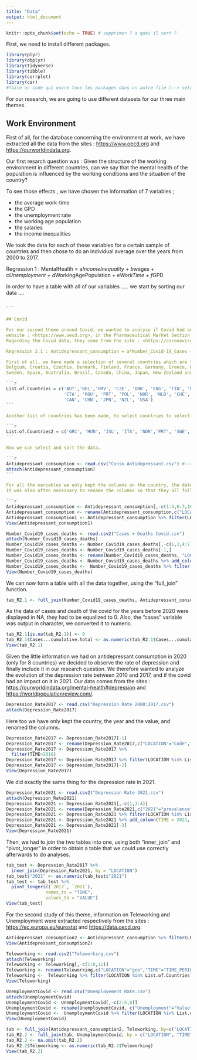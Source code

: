 ```yaml
---
title: "Data"
output: html_document
---
```


```r
knitr::opts_chunk$set(echo = TRUE) # supprimer ? a quoi il sert ?
```

First, we need to install different packages. 

```r
library(plyr)
library(dbplyr)
library(tidyverse)
library(tibble)
library(corrplot)
library(car)
#faire un code qui ouvre tous les packages dans un autre file (--> setup.R)
```

For our research, we are going to use different datasets for our three main themes. 

## Work Environment

First of all, for the database concerning the environment at work, we have extracted all the data from the sites : <https://www.oecd.org> and <https://ourworldindata.org>. 

Our first resarch question was : Given the structure of the working environment in different countries, can we say that the mental health of the population is influenced by the working conditions and the situation of the country?

To see those effects , we have chosen the information of 7 variables ; 

- the average work-time
- the GPD
- the unemployment rate 
- the working age population
- the salaries
- the income inequalities 

We took the data for each of these variables for a certain sample of countries and then chose to do an individual average over the years from 2000 to 2017.

Regression 1 : MentalHealth = a*IncomeInequality + b*wages + c*Unemployment + d*WorkingAgePopulation + e*WorkTime + f*GPD

In order to have a table with all of our variables .....
we start by sorting our data ....


```r


```

````r


```

## Covid 

For our second theme around Covid, we wanted to analyze if Covid had an impact on antidepressant consumption and we found data on antidepressant consumption on the 
website : <https://www.oecd.org>, in the Pharmaceutical Market Section. 
Regarding the Covid data, they come from the site : <https://coronavirus.jhu.edu>. 

Regression 2.1 : Antidepressant_consumption = a*Number_Covid-19_Cases + b*Number_Covid-19_Deaths

First of all, we have made a selection of several countries which are the following (To simplify, country codes have been used and not the full names) : Austria, 
Belgium, Croatia, Czechia, Denmark, Finland, France, Germany, Greece, Hungary, Iceland, Ireland, Italy, Romania, Portugal, Poland, Norway, Netherlands, Switzerland, 
Sweden, Spain, Australia, Brazil, Canada, China, Japan, New-Zealand and the USA.  

```r
List.of.Countries = c('AUT','BEL','HRV', 'CZE', 'DNK', 'ENG', 'FIN', 'FRA', 'DEU', 'GRC', 'HUN','ISL',
                      'ITA', 'ROU', 'PRT', 'POL', 'NOR', 'NLD', 'CHE', 'SWE', 'ESP', 'AUS', 'BRA',
                      'CAN', 'CHN', 'JPN', 'NZL', 'USA')
```

Another list of countries has been made, to select countries to select the countries where we had data available on antidepressant consumption in 2020, to be able to then observe a change or not due to the Covid. 

```r
List.of.Countries2 = c('GRC', 'HUN', 'ISL', 'ITA', 'NOR','PRT', 'SWE', 'ESP')
```

Now we can select and sort the data. 

```r
Antidepressant_consumption <- read.csv("Conso Antidepressant.csv") #--> Mettre un code qui sélectionne la donnée depuis le bon emplacement : read.csv(here::here("data/Conso Antidepressant.csv")) ? 
attach(Antidepressant_consumption)
```

For all the variables we only kept the columns on the country, the date and the value of the variable, because they were the only ones that interested us. All the others have therefore been deleted.
It was also often necessary to rename the columns so that they all follow the scheme: LOCATION, TIME and VALUE. 

```r
Antidepressant_consumption <- Antidepressant_consumption[,-c(1:4,6:7,10:11)]
Antidepressant_consumption <- rename(Antidepressant_consumption,c("LOCATION"="COU","TIME"="Year"))
Antidepressant_consumption1 <- Antidepressant_consumption %>% filter(LOCATION %in% List.of.Countries2)
View(Antidepressant_consumption1)
````

```r
Number_Covid19_cases_deaths <- read.csv2("Cases + Deaths Covid.csv")
attach(Number_Covid19_cases_deaths)
Number_Covid19_cases_deaths <- Number_Covid19_cases_deaths[,-c(1,2,4:7,9:12)]
Number_Covid19_cases_deaths <- Number_Covid19_cases_deaths[-1,] 
Number_Covid19_cases_deaths <- rename(Number_Covid19_cases_deaths, "LOCATION"="Code")
Number_Covid19_cases_deaths <- Number_Covid19_cases_deaths %>% add_column(TIME = 2020, .after = "LOCATION") 
Number_Covid19_cases_deaths <-  Number_Covid19_cases_deaths %>% filter(LOCATION %in% List.of.Countries2)
View(Number_Covid19_cases_deaths)
````

We can now form a table with all the data together, using the "full_join" function. 

```r
tab_R2.1 <- full_join(Number_Covid19_cases_deaths, Antidepressant_consumption, by= c("LOCATION","TIME"))
```

As the data of cases and death of the covid for the years before 2020 were displayed in NA, they had to be equalized to 0. Also, the "cases" variable was output in character, we converted it to numeric.

```r
tab_R2.1[is.na(tab_R2.1)] <- 0 
tab_R2.1$Cases...cumulative.total <- as.numeric(tab_R2.1$Cases...cumulative.total)
View(tab_R2.1)
```

Given the little information we had on antidepressant consumption in 2020 (only for 8 countries) we decided to observe the rate of depression and finally include it in our research question.
We therefore wanted to analyze the evolution of the depression rate between 2010 and 2017, and if the covid had an impact on it in 2021. Our data comes from the sites : <https://ourworldindata.org/mental-health#depression> and <https://worldpopulationreview.com/>. 

```r
Depression_Rate2017 <- read.csv("Depression Rate 2000:2017.csv")
attach(Depression_Rate2017)
```
Here too we have only kept the country, the year and the value, and renamed the columns.
```r
Depression_Rate2017 <- Depression_Rate2017[-1]
Depression_Rate2017 <- rename(Depression_Rate2017,c("LOCATION"="Code","TIME"="Year","2017"="Prevalence...Depressive.disorders...Sex..Both...Age..Age.standardized..Percent."))
Depression_Rate2017 <- Depression_Rate2017 %>%
  filter(TIME>2016)
Depression_Rate2017 <- Depression_Rate2017 %>% filter(LOCATION %in% List.of.Countries)
Depression_Rate2017 <- Depression_Rate2017[-2]
View(Depression_Rate2017)
```

We did exactly the same thing for the depression rate in 2021.
```r
Depression_Rate2021 <- read.csv2("Depression Rate 2021.csv")
attach(Depression_Rate2021)
Depression_Rate2021 <- Depression_Rate2021[,-c(1,3:4)]
Depression_Rate2021 <- rename(Depression_Rate2021,c("2021"="prevalence"))
Depression_Rate2021 <- Depression_Rate2021 %>% filter(LOCATION %in% List.of.Countries)
Depression_Rate2021 <- Depression_Rate2021 %>% add_column(TIME = 2021, .after = "LOCATION") 
Depression_Rate2021 <- Depression_Rate2021[-3]
View(Depression_Rate2021)
```

Then, we had to join the two tables into one, using both "inner_join" and "pivot_longer" in order to obtain a table that we could use correctly afterwards to do analyses. 

```r
tab_test <- Depression_Rate2017 %>%
  inner_join(Depression_Rate2021, by = "LOCATION")
tab_test$"2021" <- as.numeric(tab_test$"2021")
tab_test <- tab_test %>%
  pivot_longer(c(`2017`, `2021`),
               names_to = "TIME",
               values_to = "VALUE")
View(tab_test)
```

For the second study of this theme, information on Teleworking and Unemployment were extracted respectively from the sites : <https://ec.europa.eu/eurostat> and <https://data.oecd.org>. 

```r
Antidepressant_consumption2 <- Antidepressant_consumption %>% filter(LOCATION %in% List.of.Countries)
View(Antidepressant_consumption2)
```

```r
Teleworking <- read.csv2("Teleworking.csv")
attach(Teleworking)
Teleworking <- Teleworking[,-c(1:8,12)]
Teleworking <- rename(Teleworking,c("LOCATION"="geo","TIME"="TIME_PERIOD","Teleworking"="OBS_VALUE"))
Teleworking <-  Teleworking %>% filter(LOCATION %in% List.of.Countries)
View(Teleworking)
```

```r
UnemploymentCovid <- read.csv("Unemployement Rate.csv")
attach(UnemploymentCovid)
UnemploymentCovid <- UnemploymentCovid[,-c(2:5,8)]
UnemploymentCovid <- rename(UnemploymentCovid, c("Unemployment"="Value"))
UnemploymentCovid <-  UnemploymentCovid %>% filter(LOCATION %in% List.of.Countries)
View(UnemploymentCovid)
```

```r
tab <- full_join(Antidepressant_consumption2, Teleworking, by=c("LOCATION", "TIME"))
tab_R2.2 <- full_join(tab, UnemploymentCovid, by = c("LOCATION", "TIME"))
tab_R2.2 <- na.omit(tab_R2.2)
tab_R2.2$Teleworking <- as.numeric(tab_R2.2$Teleworking)
View(tab_R2.2)
```



